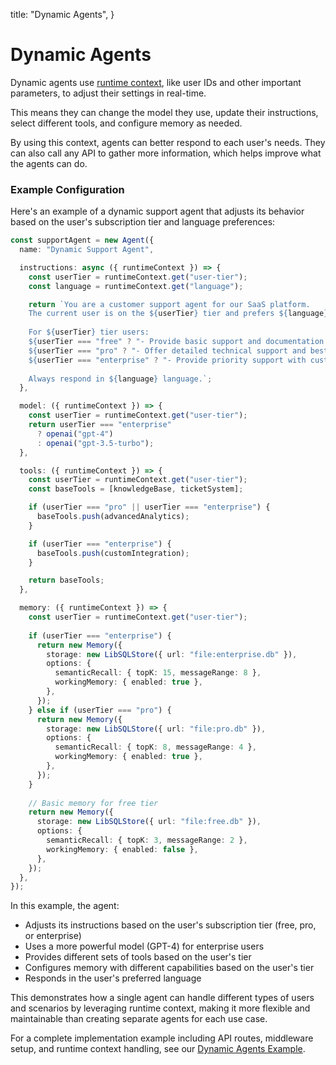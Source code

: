   title: "Dynamic Agents",
}

# Dynamic Agents

Dynamic agents use [runtime context](./runtime-variables), like user IDs and other important parameters, to adjust their settings in real-time.

This means they can change the model they use, update their instructions, select different tools, and configure memory as needed.

By using this context, agents can better respond to each user's needs. They can also call any API to gather more information, which helps improve what the agents can do.

### Example Configuration

Here's an example of a dynamic support agent that adjusts its behavior based on the user's subscription tier and language preferences:

```typescript
const supportAgent = new Agent({
  name: "Dynamic Support Agent",

  instructions: async ({ runtimeContext }) => {
    const userTier = runtimeContext.get("user-tier");
    const language = runtimeContext.get("language");

    return `You are a customer support agent for our SaaS platform.
    The current user is on the ${userTier} tier and prefers ${language} language.
    
    For ${userTier} tier users:
    ${userTier === "free" ? "- Provide basic support and documentation links" : ""}
    ${userTier === "pro" ? "- Offer detailed technical support and best practices" : ""}
    ${userTier === "enterprise" ? "- Provide priority support with custom solutions" : ""}
    
    Always respond in ${language} language.`;
  },

  model: ({ runtimeContext }) => {
    const userTier = runtimeContext.get("user-tier");
    return userTier === "enterprise"
      ? openai("gpt-4")
      : openai("gpt-3.5-turbo");
  },

  tools: ({ runtimeContext }) => {
    const userTier = runtimeContext.get("user-tier");
    const baseTools = [knowledgeBase, ticketSystem];

    if (userTier === "pro" || userTier === "enterprise") {
      baseTools.push(advancedAnalytics);
    }

    if (userTier === "enterprise") {
      baseTools.push(customIntegration);
    }

    return baseTools;
  },

  memory: ({ runtimeContext }) => {
    const userTier = runtimeContext.get("user-tier");
    
    if (userTier === "enterprise") {
      return new Memory({
        storage: new LibSQLStore({ url: "file:enterprise.db" }),
        options: {
          semanticRecall: { topK: 15, messageRange: 8 },
          workingMemory: { enabled: true },
        },
      });
    } else if (userTier === "pro") {
      return new Memory({
        storage: new LibSQLStore({ url: "file:pro.db" }),
        options: {
          semanticRecall: { topK: 8, messageRange: 4 },
          workingMemory: { enabled: true },
        },
      });
    }
    
    // Basic memory for free tier
    return new Memory({
      storage: new LibSQLStore({ url: "file:free.db" }),
      options: {
        semanticRecall: { topK: 3, messageRange: 2 },
        workingMemory: { enabled: false },
      },
    });
  },
});
```

In this example, the agent:

- Adjusts its instructions based on the user's subscription tier (free, pro, or enterprise)
- Uses a more powerful model (GPT-4) for enterprise users
- Provides different sets of tools based on the user's tier
- Configures memory with different capabilities based on the user's tier
- Responds in the user's preferred language

This demonstrates how a single agent can handle different types of users and scenarios by leveraging runtime context, making it more flexible and maintainable than creating separate agents for each use case.

For a complete implementation example including API routes, middleware setup, and runtime context handling, see our [Dynamic Agents Example](/examples/agents/dynamic-agents).